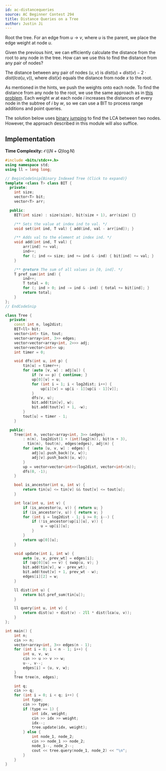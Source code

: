 ```yaml
---
id: ac-distancequeries
source: AC Beginner Contest 294
title: Distance Queries on a Tree
author: Justin Ji
---
```


<Spoiler title = "Hint">

Root the tree. For an edge from $u$ -> $v$, where $u$ is 
the parent, we place the edge weight at node $u$.

</Spoiler>

<Spoiler title = "Hint 2">

Given the previous hint, we can efficiently calculate the distance from the root 
to any node in the tree. How can we use this to find the distance from any pair 
of nodes?

</Spoiler>

<Spoiler title = "Answer to Hint 2">

The distance between any pair of nodes $(u, v)$ is 
$dist(u) + dist(v) - 2 \cdot dist(lca(u, v))$,
where $dist(x)$ equals the distance from node $x$ to the 
root.

</Spoiler>

<Spoiler title = "Explanation">

As mentioned in the hints, we push the weights onto each node. To find the distance from any node to the root, 
we use the same approach as in [this problem](https://usaco.guide/problems/cses-1138-path-queries/solution). Each weight $w$ at each node $i$ increases the distances of every node in the subtree of $i$ by $w$, so we can use a BIT to process range additions and point queries.

The solution below uses [binary jumping](https://usaco.guide/plat/binary-jump) to find the LCA between two nodes. However, the approach described in this module will also suffice.

## Implementation

**Time Complexity:** $\mathcal{O}((N + Q)\log{N})$

<LanguageSection>
<CPPSection>

```cpp 
#include <bits/stdc++.h>
using namespace std;
using ll = long long;

// BeginCodeSnip{Binary Indexed Tree (Click to expand)}
template <class T> class BIT {
  private:
    int size;
    vector<T> bit;
    vector<T> arr;

  public:
    BIT(int size) : size(size), bit(size + 1), arr(size) {}

    /** Sets the value at index ind to val. */
    void set(int ind, T val) { add(ind, val - arr[ind]); }

    /** Adds val to the element at index ind. */
    void add(int ind, T val) {
        arr[ind] += val;
        ind++;
        for (; ind <= size; ind += ind & -ind) { bit[ind] += val; }
    }

    /** @return The sum of all values in [0, ind]. */
    T pref_sum(int ind) {
        ind++;
        T total = 0;
        for (; ind > 0; ind -= ind & -ind) { total += bit[ind]; }
        return total;
    }
};
// EndCodeSnip

class Tree {
  private:
    const int n, log2dist;
    BIT<ll> bit;
    vector<int> tin, tout;
    vector<array<int, 3>> edges;
    vector<vector<array<int, 2>>> adj;
    vector<vector<int>> up;
    int timer = 0;

    void dfs(int u, int p) {
        tin[u] = timer++;
        for (auto [v, w] : adj[u]) {
            if (v == p) { continue; }
            up[0][v] = u;
            for (int i = 1; i < log2dist; i++) {
                up[i][v] = up[i - 1][up[i - 1][v]];
            }
            dfs(v, u);
            bit.add(tin[v], w);
            bit.add(tout[v] + 1, -w);
        }
        tout[u] = timer - 1;
    }

  public:
    Tree(int n, vector<array<int, 3>> &edges) 
        : n(n), log2dist(1 + (int)log2(n)), bit(n + 3), 
          tin(n), tout(n), edges(edges), adj(n) {
        for (auto [u, v, w] : edges) {
            adj[u].push_back({v, w});
            adj[v].push_back({u, w});
        }
        up = vector<vector<int>>(log2dist, vector<int>(n));
        dfs(0, -1);
    }

    bool is_ancestor(int u, int v) {
        return tin[u] <= tin[v] && tout[v] <= tout[u];
    }

    int lca(int u, int v) {
        if (is_ancestor(u, v)) { return u; }
        if (is_ancestor(v, u)) { return v; }
        for (int i = log2dist - 1; i >= 0; i--) {
            if (!is_ancestor(up[i][u], v)) {
                u = up[i][u];
            }
        }
        return up[0][u];
    }

    void update(int i, int w) {
        auto [u, v, prev_wt] = edges[i];
        if (up[0][u] == v) { swap(u, v); }
        bit.add(tin[v], w - prev_wt);
        bit.add(tout[v] + 1, prev_wt - w);
        edges[i][2] = w;
    }

    ll dist(int u) {
        return bit.pref_sum(tin[u]);
    }

    ll query(int u, int v) {
        return dist(u) + dist(v) - 2ll * dist(lca(u, v));
    }
};

int main() {
    int n;
    cin >> n;
    vector<array<int, 3>> edges(n - 1);
    for (int i = 0; i < n - 1; i++) {
        int u, v, w;
        cin >> u >> v >> w;
        u--, v--;
        edges[i] = {u, v, w};
    }
    Tree tree(n, edges);

    int q;
    cin >> q;
    for (int i = 0; i < q; i++) {
        int type;
        cin >> type;
        if (type == 1) {
            int idx, weight;
            cin >> idx >> weight;
            idx--;
            tree.update(idx, weight);
        } else {
            int node_1, node_2;
            cin >> node_1 >> node_2;
            node_1--, node_2--;
            cout << tree.query(node_1, node_2) << "\n";
        }
    }
}
```

</CPPSection>
</LanguageSection>

</Spoiler>
